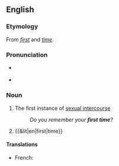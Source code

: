 {{also|first-time}}
==English==

===Etymology===
From ''[[first]]'' and ''[[time]]''.

===Pronunciation===
* {{a|RP}} {{IPA|en|/fɜːst taɪm/}}
* {{a|GA}} {{IPA|en|/fɝst taɪm/}}

===Noun===
{{en-noun}}

# The first instance of [[sexual intercourse]]
#: ''Do you remember your '''first time'''?''
# {{&lit|en|first|time}}

====Translations====
{{trans-top|first instance of sexual intercourse}}
* French: {{t|fr|première fois|f}}
{{trans-mid}}
{{trans-bottom}}